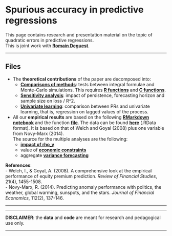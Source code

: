 <br/>  


Spurious accuracy in predictive regressions
================
This page contains research and presentation material on the topic of quadratic errors in predictive regressions.     
This is joint work with <a href="https://sites.google.com/site/romaindeguestsite/research" target="_blank">**Romain Deguest**</a>.


------------------------------------------------------------------------


Files
----



- The **theoretical contributions** of the paper are decomposed into:   
    * <a href="files/PRs/comparison.nb.html" target="_blank">**Comparisons of methods**</a>: tests between integral formulae and Monte-Carlo simulations. This requires <a href="files/PRs/R_functions.R" target="_blank">**R functions**</a> and <a href="files/PRs/c_functions.cpp" target="_blank">**C functions**</a>.
    * <a href="files/PRs/sensitivity.nb.html" target="_blank">**Sensitivity analysis**</a>: impact of persistence, forecasting horizon and sample size on loss / R^2.  
    * <a href="files/PRs/univariate.nb.html" target="_blank">**Univariate learning**</a>: comparison between PRs and univariate learning, that is, regression on lagged values of the process.
- All our **empirical results** are based on the following <a href="files/PRs/emp_func.Rmd" target="_blank">**RMarkdown notebook**</a> and the function <a href="files/PRs/r_func.R" target="_blank">**file**</a>. The data can be found <a href="files/PRs/data_exp.RData" target="_blank">**here**</a> (.RData format). It is based on that of Welch and Goyal (2008) plus one variable from Novy-Marx (2014).   
The source for the multiple analyses are the following: 
    * <a href="files/PRs/impact_rho_web.nb.html" target="_blank">**impact of rho_y**</a>   
    * value of <a href="files/PRs/constraints.nb.html" target="_blank">**economic constraints**</a>     
    * aggregate <a href="files/PRs/variance.nb.html" target="_blank">**variance forecasting**</a>
    
<!--    
- Presentation <a href="files/PRs/slides.html" target="_blank"><strong>slides</strong></a>
- Paper on <a href="https://papers.ssrn.com/sol3/papers.cfm?abstract_id=3709412" target="_blank"><strong>SSRN</strong></a>   
-->

**References**:   
- Welch, I., & Goyal, A. (2008). A comprehensive look at the empirical performance of equity premium prediction. *Review of Financial Studies*, 21(4), 1455-1508.    
- Novy-Marx, R. (2014). Predicting anomaly performance with politics, the weather, global warming, sunspots, and the stars. *Journal of Financial Economics*, 112(2), 137-146.

---------------------------------




------------------------------------------------------------------------

**DISCLAIMER**: the **data** and **code** are meant for research and pedagogical use only. 

------------------------------------------------------------------------
